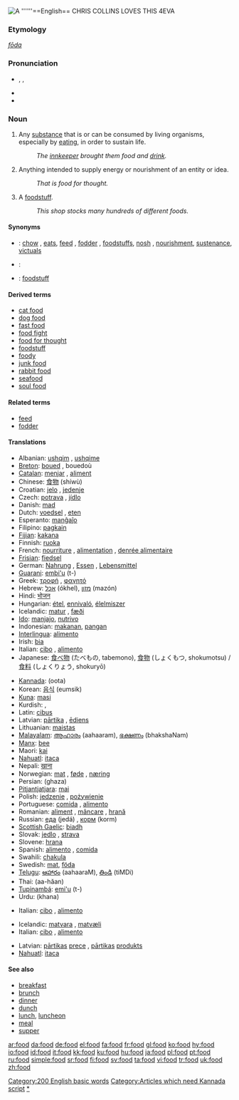 [[Image:Example.jpg|thumb|A '''''']]==English==
CHRIS COLLINS LOVES THIS 4EVA
{{rank|respect|that's|Christian|745|food|trying|states|wished}}

===Etymology===
{{OE.}} ''[[fōda]]''

===Pronunciation===
*{{enPR|/fo͞od/}}, {{IPA|/fuːd/}}, {{SAMPA|/fu:d/}}
*{{audio|en-us-food.ogg|Audio (US)}}
*{{rhymes|uːd}}

===Noun===
{{en-noun|s|-}}

# {{uncountable}} Any [[substance]] that is or can be consumed by living organisms, especially by [[eat]]ing, in order to sustain life.
#:''The [[innkeeper]] brought them food and [[drink]].''
# {{uncountable|figurative}} Anything intended to supply energy or nourishment of an entity or idea.
#:''That is food for thought.''
# {{countable}} A [[foodstuff]].
#:''This shop stocks many hundreds of different foods.''

====Synonyms====
*{{italbrac|substance consumed by living organisms}}: [[chow]] {{italbrac|slang}}, [[eats]]{{italbrac|slang}}, [[feed]] {{italbrac|for domesticated animals}}, [[fodder]] {{italbrac|for domesticated animals}}, [[foodstuff]]s, [[nosh]] {{italbrac|slang}}, [[nourishment]], [[sustenance]], [[victuals]]
*{{italbrac|anything intended to supply energy or nourishment of an entity or idea}}:
*{{italbrac|foodstuff}}: [[foodstuff]]

====Derived terms====
*[[cat food]]
*[[dog food]]
*[[fast food]]
*[[food fight]]
*[[food for thought]]
*[[foodstuff]]
*[[foody]]
*[[junk food]]
*[[rabbit food]]<!--used figuratively of things like muesli-->
*[[seafood]]
*[[soul food]]

====Related terms====
*[[feed]]
*[[fodder]]

====Translations====
{{trans-top|any substance consumed by living organisms to sustain life}}
*Albanian: [[ushqim]] {{m}}, [[ushqime]] {{p}}
*[[Breton]]: [[boued]] {{m}}, bouedoù {{p}}
*[[Catalan]]: [[menjar]] {{m}}, [[aliment]] {{m}}
*Chinese: [[食物]] (shíwù)
*Croatian: [[jelo]] {{n}}, [[jedenje]] {{n}}
*Czech: [[potrava]] {{f}}, [[jídlo]] {{n}}
*Danish: [[mad#Danish|mad]] {{c}}
*Dutch: [[voedsel]] {{n}}, [[eten]] {{n}}
*Esperanto: [[manĝaĵo]]
*Filipino: [[pagkain]]
*[[Fijian]]: [[kakana]]
*Finnish: [[ruoka]]
*French: [[nourriture]] {{f}}, [[alimentation]] {{f}}, [[denrée alimentaire]] {{f}}
*[[Frisian]]: [[fiedsel]]
*German: [[Nahrung]] {{f}}, [[Essen]] {{n}}, [[Lebensmittel]] {{n}}
*[[Guarani]]: [[embi'u]] (t-)
*Greek: [[τροφή]] {{f}}, [[φαγητό]] {{n}}
*Hebrew: [[אכל]] (ókhel), [[מזון]] (mazón) {{m}}
*Hindi: [[भोजन]]
*Hungarian: [[étel]], [[ennivaló]], [[élelmiszer]]
*Icelandic: [[matur]] {{m}}, [[fæði]] {{n}}
*[[Ido]]: [[manjajo]], [[nutrivo]]
*Indonesian: [[makan|makanan]], [[pangan]] {{italbrac|scientific term}}
*[[Interlingua]]: [[alimento#Interlingua|alimento]]
*Irish: [[bia]]
*Italian: [[cibo]] {{m}}, [[alimento]] {{m}}
*Japanese: [[食べ物]] (たべもの, tabemono), [[食物]] (しょくもつ, shokumotsu) / [[食料]] (しょくりょう, shokuryō) {{italbrac|scientific term}}
{{trans-mid}}
*[[Kannada]]: (oota)
*Korean: [[음식]] (eumsik)
*[[Kuna]]: [[masi]]
*Kurdish: {{KUchar|[[خواردن]]}}, {{KUchar|[[چێشت]]}}
*Latin: [[cibus]] {{m}}
*Latvian: [[pārtika]] {{f}}, [[ēdiens]] {{m}}
*Lithuanian: [[maistas]] {{m}}
*[[Malayalam]]: [[ആഹാരം]] (aahaaram), [[ഭക്ഷണം]] (bhakshaNam)
*[[Manx]]: [[bee#Manx|bee]]
*Maori: [[kai]]
*[[Nahuatl]]: [[itaca]]
*Nepali: [[खाना]]
*Norwegian: [[mat#Norwegian|mat]] {{m}}, [[føde]] {{mf}} , [[næring]] {{mf}}
*Persian: {{FAchar|[[غذا]]}} (ghaza)
*[[Pitjantjatjara]]: [[mai]]
*Polish: [[jedzenie]] {{n}}, [[pożywienie]] {{n}}
*Portuguese: [[comida#Portuguese|comida]] {{f}}, [[alimento#Portuguese|alimento]] {{m}}
*Romanian: [[aliment]] {{n}}, [[mâncare]] {{f}}, [[hrană]] {{f}}
*Russian: [[еда]] (jedá) {{f}}, [[корм]] (korm) {{m}}
*[[Scottish Gaelic]]: [[biadh]] {{m}}
*Slovak: [[jedlo]] {{n}}, [[strava]] {{f}}
*Slovene: [[hrana]] {{f}}
*Spanish: [[alimento#Spanish|alimento]] {{m}}, [[comida#Spanish|comida]] {{f}}
*Swahili: [[chakula]]
*Swedish: [[mat]], [[föda]]
*[[Telugu]]: [[ఆహారం]] (aahaaraM), [[తిండి]] (tiMDi)
*Thai: {{THchar|[[อาหาร]]}} (aa-hăan)
*[[Tupinambá]]: [[emi'u]] (t-)
*Urdu: {{URchar|[[کھانا]]}} (khana)
{{trans-bottom}}

{{trans-top|anything intended to supply energy or nourishment of other forms}}
*Italian: [[cibo]] {{m}}, [[alimento]] {{m}}
{{trans-mid}}
{{trans-bottom}}

{{trans-top|foodstuff}}
*Icelandic: [[matvara]] {{f}}, [[matvæli]] {{n}}
*Italian: [[cibo]] {{m}}, [[alimento]] {{m}}
{{trans-mid}}
*Latvian: [[pārtika]]s [[prece]] {{f}}, [[pārtika]]s [[produkts]] {{m}}
*[[Nahuatl]]: [[itaca]]
{{trans-bottom}}

====See also====
*[[breakfast]]
*[[brunch]]
*[[dinner]]
*[[dunch]]<!--don't put definitions here: (''an intermediate meal between lunch and dinner'')-->
*[[lunch]], [[luncheon]]
*[[meal]]
*[[supper]]

[[Category:200 English basic words]]
[[Category:Articles which need Kannada script]]
[[Category:Food and Drink|*]]

[[ar:food]]
[[da:food]]
[[de:food]]
[[el:food]]
[[fa:food]]
[[fr:food]]
[[gl:food]]
[[ko:food]]
[[hy:food]]
[[io:food]]
[[id:food]]
[[it:food]]
[[kk:food]]
[[ku:food]]
[[hu:food]]
[[ja:food]]
[[pl:food]]
[[pt:food]]
[[ru:food]]
[[simple:food]]
[[sr:food]]
[[fi:food]]
[[sv:food]]
[[ta:food]]
[[vi:food]]
[[tr:food]]
[[uk:food]]
[[zh:food]]